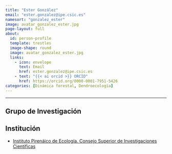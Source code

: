 ```yaml
---
title: "Ester González"
email: "ester.gonzalez@ipe.csic.es"
namesort: "gonzalez_ester"  
image: avatar_gonzalez_ester.jpg
page-layout: full
about: 
  id: person-profile
  template: trestles
  image-shape: round
  image: avatar_gonzalez_ester.jpg
  links:
    - icon: envelope
      text: Email
      href: ester.gonzalez@ipe.csic.es
    - text: "{{< ai orcid >}} ORCID"
      href: https://orcid.org/0000-0001-7951-5426
categories: [Dinámica forestal, Dendroecología]
---
```

 
<hr>

:::{#person-profile}

## Grupo de Investigación


## Institución
- [Instituto Pirenáico de Ecología. Consejo Superior de Investigaciones Científicas](http://www.ipe.csic.es/)

:::
